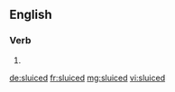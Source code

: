 ==English==

===Verb===
{{head|en}}

# {{en-past of|sluice}}

[[de:sluiced]]
[[fr:sluiced]]
[[mg:sluiced]]
[[vi:sluiced]]